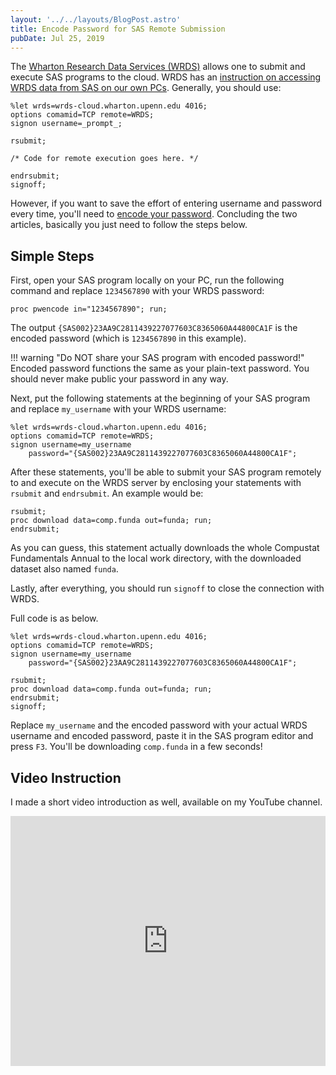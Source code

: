 ```yaml
---
layout: '../../layouts/BlogPost.astro'
title: Encode Password for SAS Remote Submission
pubDate: Jul 25, 2019
---
```



The [Wharton Research Data Services (WRDS)](https://wrds-www.wharton.upenn.edu/)
allows one to submit and execute SAS programs to the cloud. WRDS has an
[instruction on accessing WRDS data from SAS on our own
PCs](https://wrds-www.wharton.upenn.edu/pages/support/programming-wrds/programming-sas/sas-from-your-computer/).
Generally, you should use:

```sas
%let wrds=wrds-cloud.wharton.upenn.edu 4016;
options comamid=TCP remote=WRDS;
signon username=_prompt_;

rsubmit;

/* Code for remote execution goes here. */

endrsubmit;
signoff;
```

However, if you want to save the effort of entering username and password every
time, you'll need to [encode your
password](https://wrds-www.wharton.upenn.edu/pages/support/programming-wrds/programming-sas/encoding-your-wrds-password/).
Concluding the two articles, basically you just need to follow the steps below.

## Simple Steps

First, open your SAS program locally on your PC, run the following command
and replace `1234567890` with your WRDS password:

```sas
proc pwencode in="1234567890"; run;
```

The output `{SAS002}23AA9C2811439227077603C8365060A44800CA1F` is the encoded
password (which is `1234567890` in this example).

!!! warning "Do NOT share your SAS program with encoded password!"
Encoded password functions the same as your plain-text password. You should
never make public your password in any way.

Next, put the following statements at the beginning of your SAS program and
replace `my_username` with your WRDS username:

```sas
%let wrds=wrds-cloud.wharton.upenn.edu 4016;
options comamid=TCP remote=WRDS;
signon username=my_username
    password="{SAS002}23AA9C2811439227077603C8365060A44800CA1F";
```

After these statements, you'll be able to submit your SAS program remotely to
and execute on the WRDS server by enclosing your statements with `rsubmit` and
`endrsubmit`. An example would be:

```sas
rsubmit;
proc download data=comp.funda out=funda; run;
endrsubmit;
```

As you can guess, this statement actually downloads the whole Compustat
Fundamentals Annual to the local work directory, with the downloaded dataset
also named `funda`.

Lastly, after everything, you should run `signoff` to close the connection with
WRDS.

Full code is as below.

```sas
%let wrds=wrds-cloud.wharton.upenn.edu 4016;
options comamid=TCP remote=WRDS;
signon username=my_username
    password="{SAS002}23AA9C2811439227077603C8365060A44800CA1F";

rsubmit;
proc download data=comp.funda out=funda; run;
endrsubmit;
signoff;
```

Replace `my_username` and the encoded password with your actual WRDS username
and encoded password, paste it in the SAS program editor and press `F3`. You'll
be downloading `comp.funda` in a few seconds!

## Video Instruction

I made a short video introduction as well, available on my YouTube channel.

<iframe
  width="100%"
  height="400"
  src="https://www.youtube.com/embed/XB3kd1LNJbI"
  frameborder="0"
  allow="accelerometer; encrypted-media; gyroscope; picture-in-picture"
  allowfullscreen
></iframe>
